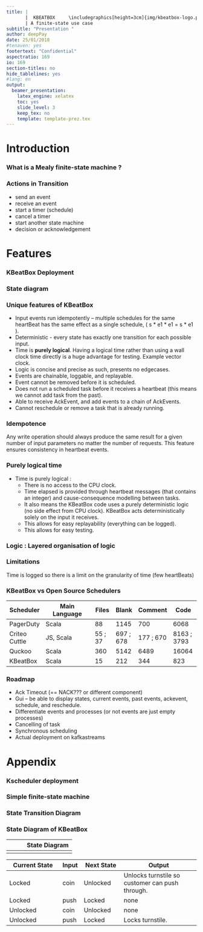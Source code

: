 ```yaml
--- 
title: |
       |  KBEATBOX     \includegraphics[height=3cm]{img/kbeatbox-logo.pdf}
       | A finite-state use case 
subtitle: "Presentation "
author: deepPay
date: 25/01/2018
#tenaven: yes
footertext: "Confidential"
aspectratio: 169
io: 169
section-titles: no
hide_tablelines: yes
#lang: en
output: 
  beamer_presentation:
    latex_engine: xelatex
    toc: yes
    slide_level: 3
    keep_tex: no
    template: template-prez.tex
---
```


# Introduction

### What is a Mealy finite-state machine ?

\begin{columns}
\begin{column}{0.2\textwidth}
\includegraphics[height=4cm]{img/wsCuZy.png} 
\end{column}
\begin{column}{0.8\textwidth}
\begin{itemize}
\item  It is an abstract machine that can be in exactly one of a finite number of states at any given time.   
\item The transition from one state to another is in response to a sequence of inputs. It is defined by a list of \textbf{states}, \textbf{initial state}, and \textbf{conditions or triggers} for each transition. 
\item Because of the \textit{simplicity} of its interfaces and its \textit{determinism}, Mealy finite-state machines are easy to test thoroughly.
\end{itemize}
\end{column}
\end{columns}

### Actions in Transition

* send an event
* receive an event
* start a timer (schedule)
* cancel a timer
* start another state machine
* decision or acknowledgement

# Features

### KBeatBox Deployment
\center

\includegraphics[height=0.9\textheight]{img/deployment.png}

### State diagram
\center

\includegraphics[height=0.9\textheight]{img/kbeatbox_state_diagram.pdf}

### Unique features of KBeatBox

* Input events run idempotently – multiple schedules for the same heartBeat has the same effect as a single schedule, ( s * e1 * e1 = s * e1 ).
* Deterministic - every state has exactly one transition for each possible input.
* Time is **purely logical**. Having a logical time rather than using a wall clock time directly is a huge advantage for testing. Example vector clock.
* Logic is concise and precise as such, presents no edgecases.
* Events are chainable, loggable, and replayable.
* Event cannot be removed before it is scheduled.
* Does not run a scheduled task before it receives a heartbeat (this means we cannot add task from the past).
* Able to receive AckEvent, and add events to a chain of AckEvents.
* Cannot reschedule or remove a task that is already running. 

### Idempotence

Any write operation should always produce the same result for a given number of input parameters no matter the number of requests. This feature ensures consistency in heartbeat events. 


### Purely logical time 

* Time is purely logical : 
    * There is no access to the CPU clock.
    * Time elapsed is provided through heartbeat messages (that contains an integer) and cause-consequence modelling between tasks. 
    * It also means the KBeatBox code uses a purely deterministic logic (no side effect from CPU clock). KBeatBox acts deterministically solely on the input it receives.
    * This allows for easy replayability (everything can be logged). 
    * This allows for easy testing.

\center 
\includegraphics[height=2.5cm]{img/logicaltime.pdf}

### Logic : Layered organisation of logic

\begin{tabular}{p{3cm}c}
\small 946 lines of scala logic, structured in layers & \\ 
\small Each layer is responsible for one purpose and is tested independently & \includegraphics[height=0.8\textheight, valign=t]{img/FSMclassdiagram.pdf} \\
\end{tabular}


### Limitations

Time is logged so there is a limit on the  granularity of time (few heartBeats)


### KBeatBox vs Open Source Schedulers

\arrayrulecolor{black} 

| Scheduler  | Main Language  | Files | Blank | Comment  | Code
|------------|----------------|-------|-------|----------|---------
| PagerDuty  | Scala          | 88 | 1145 | 700 | 6068
| Criteo Cuttle | JS, Scala   | 55 ; 37 | 697 ; 678 | 177 ; 670 | 8163 ; 3793
| Quckoo     |  Scala         | 360 | 5142 | 6489 | 16064
|  KBeatBox  |  Scala         | 15 | 212 |344 | 823 

\arrayrulecolor{white} 

### Roadmap

* Ack Timeout (== NACK??? or different component)
* Gui – be able to display states, current events, past events, ackevent, schedule, and reschedule.
* Differentiate events and processes (or not events are just empty processes)
* Cancelling of task
* Synchronous scheduling
* Actual deployment on kafkastreams


# Appendix

### Kscheduler  deployment

\center
\includegraphics[height=0.9\textheight]{img/deploy.pdf}

### Simple finite-state machine

\center
\includegraphics[height=0.9\textheight]{img/openclose.pdf}


### State Transition Diagram 

\center
\includegraphics[height=0.9\textheight]{img/state.pdf}

### State Diagram of KBeatBox 

|              |       State Diagram                                |
|:------------:|:-------------------------------------:|
| \includegraphics[height=3cm]{img/tourniquet.png} | \includegraphics[height=3cm]{img/coin_states.png} 


\arrayrulecolor{black} 

| Current State  | Input| Next State | Output                |
|----------------|------|------------|-----------------------|
| Locked         | coin | Unlocked   | Unlocks turnstile so customer can push through.
| Locked         | push |   Locked   | none
| Unlocked       | coin | Unlocked   | none
| Unlocked       | push |   Locked   | Locks turnstile.


